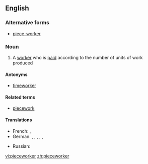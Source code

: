 ==English==

===Alternative forms===
* [[piece-worker]]

===Noun===
{{en-noun}}

# A [[worker]] who is [[paid]] according to the number of units of work produced

====Antonyms====
* [[timeworker]]

====Related terms====
* [[piecework]]

====Translations====
{{trans-top|A worker paid according to the number of units produced}}
* French: {{t|fr|apiéceur|m}}, {{t|fr|apiéceuse|f}}
* German: {{t|de|Akkordarbeiter|m}}, {{t|de|Akkordarbeiterin|f}}, {{t|de|Stückarbeiter|m}}, {{t|de|Stückarbeiterin|f}}, {{t|de|Stücklohnarbeiter|m}}, {{t|de|Stücklohnarbeiterin|f}}
{{trans-mid}}
* Russian: {{t+|ru|сдельщик|m}}
{{trans-bottom}}

[[vi:pieceworker]]
[[zh:pieceworker]]